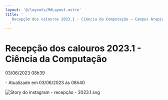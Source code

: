 ```yaml
---
layout: '@/layouts/MdLayout.astro'
title: '
   Recepção dos calouros 2023.1 - Ciência da Computação — Campus Arapiraca
  '
---
```






Recepção dos calouros 2023\.1 \- Ciência da Computação
======================================================







  


 03/06/2023 08h39
 

 \- Atualizado em 03/06/2023 às 08h40
 


<a class="whatsapp" href="whatsapp://send?text=https://arapiraca.ufal.br/graduacao/ciencia-da-computacao/institucional/informes/recepcao-dos-calouros-2023-1-ciencia-da-computacao Recepção dos calouros 2023.1 - Ciência da Computação" target="_blank">
 <i aria-hidden="true" class="fa fa-brands fa-whatsapp">
 </i>
</a>

<a class="facebook" href="http://www.facebook.com/sharer.php?u=https://arapiraca.ufal.br/graduacao/ciencia-da-computacao/institucional/informes/recepcao-dos-calouros-2023-1-ciencia-da-computacao" target="_blank">
 <i aria-hidden="true" class="fa fa-brands fa-facebook">
 </i>
</a>

<a class="twitter" href="https://twitter.com/share?url=https://arapiraca.ufal.br/graduacao/ciencia-da-computacao/institucional/informes/recepcao-dos-calouros-2023-1-ciencia-da-computacao&amp;text=Recepção dos calouros 2023.1 - Ciência da Computação&amp;hashtags=ufaloficial" target="_blank">
 <i aria-hidden="true" class="fa fa-brands fa-twitter">
 </i>
</a>

<a class="linkedin" href="https://www.linkedin.com/cws/share?url=https://arapiraca.ufal.br/graduacao/ciencia-da-computacao/institucional/informes/recepcao-dos-calouros-2023-1-ciencia-da-computacao" target="_blank">
 <i aria-hidden="true" class="fa fa-brands fa-linkedin">
 </i>
</a>






![Story do instagram - recepção - 2023.1.svg](https://arapiraca.ufal.br/graduacao/ciencia-da-computacao/documentos/imagens/story-do-instagram-recepcao-2023-1.svg/@@images/ef645fc0-8d5c-4116-a54b-8934beb5f130.svg "Story do instagram - recepção - 2023.1.svg")

















